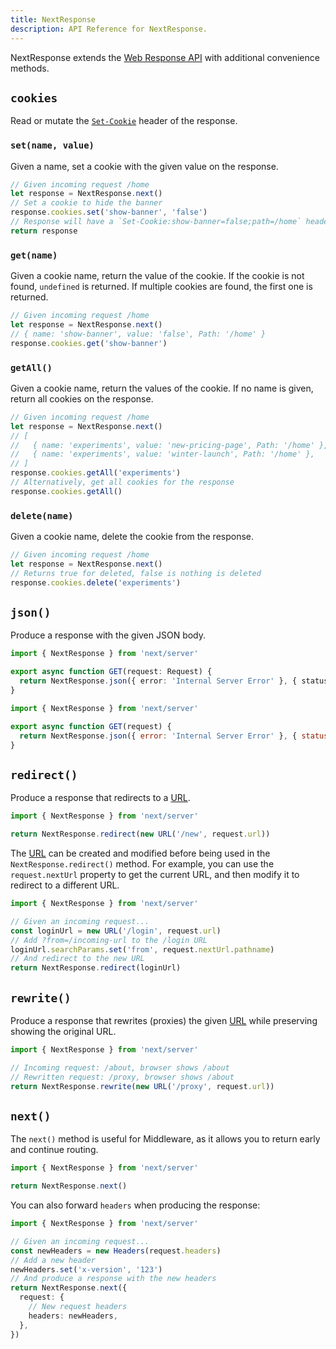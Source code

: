 ```yaml
---
title: NextResponse
description: API Reference for NextResponse.
---
```


NextResponse extends the [Web Response API](https://developer.mozilla.org/en-US/docs/Web/API/Response) with additional convenience methods.

## `cookies`

Read or mutate the [`Set-Cookie`](https://developer.mozilla.org/en-US/docs/Web/HTTP/Headers/Set-Cookie) header of the response.

### `set(name, value)`

Given a name, set a cookie with the given value on the response.

```ts
// Given incoming request /home
let response = NextResponse.next()
// Set a cookie to hide the banner
response.cookies.set('show-banner', 'false')
// Response will have a `Set-Cookie:show-banner=false;path=/home` header
return response
```

### `get(name)`

Given a cookie name, return the value of the cookie. If the cookie is not found, `undefined` is returned. If multiple cookies are found, the first one is returned.

```ts
// Given incoming request /home
let response = NextResponse.next()
// { name: 'show-banner', value: 'false', Path: '/home' }
response.cookies.get('show-banner')
```

### `getAll()`

Given a cookie name, return the values of the cookie. If no name is given, return all cookies on the response.

```ts
// Given incoming request /home
let response = NextResponse.next()
// [
//   { name: 'experiments', value: 'new-pricing-page', Path: '/home' },
//   { name: 'experiments', value: 'winter-launch', Path: '/home' },
// ]
response.cookies.getAll('experiments')
// Alternatively, get all cookies for the response
response.cookies.getAll()
```

### `delete(name)`

Given a cookie name, delete the cookie from the response.

```ts
// Given incoming request /home
let response = NextResponse.next()
// Returns true for deleted, false is nothing is deleted
response.cookies.delete('experiments')
```

## `json()`

Produce a response with the given JSON body.

```ts filename="app/api/route.ts" switcher
import { NextResponse } from 'next/server'

export async function GET(request: Request) {
  return NextResponse.json({ error: 'Internal Server Error' }, { status: 500 })
}
```

```js filename="app/api/route.js" switcher
import { NextResponse } from 'next/server'

export async function GET(request) {
  return NextResponse.json({ error: 'Internal Server Error' }, { status: 500 })
}
```

## `redirect()`

Produce a response that redirects to a [URL](https://developer.mozilla.org/en-US/docs/Web/API/URL).

```ts
import { NextResponse } from 'next/server'

return NextResponse.redirect(new URL('/new', request.url))
```

The [URL](https://developer.mozilla.org/en-US/docs/Web/API/URL) can be created and modified before being used in the `NextResponse.redirect()` method. For example, you can use the `request.nextUrl` property to get the current URL, and then modify it to redirect to a different URL.

```ts
import { NextResponse } from 'next/server'

// Given an incoming request...
const loginUrl = new URL('/login', request.url)
// Add ?from=/incoming-url to the /login URL
loginUrl.searchParams.set('from', request.nextUrl.pathname)
// And redirect to the new URL
return NextResponse.redirect(loginUrl)
```

## `rewrite()`

Produce a response that rewrites (proxies) the given [URL](https://developer.mozilla.org/en-US/docs/Web/API/URL) while preserving showing the original URL.

```ts
import { NextResponse } from 'next/server'

// Incoming request: /about, browser shows /about
// Rewritten request: /proxy, browser shows /about
return NextResponse.rewrite(new URL('/proxy', request.url))
```

## `next()`

The `next()` method is useful for Middleware, as it allows you to return early and continue routing.

```ts
import { NextResponse } from 'next/server'

return NextResponse.next()
```

You can also forward `headers` when producing the response:

```ts
import { NextResponse } from 'next/server'

// Given an incoming request...
const newHeaders = new Headers(request.headers)
// Add a new header
newHeaders.set('x-version', '123')
// And produce a response with the new headers
return NextResponse.next({
  request: {
    // New request headers
    headers: newHeaders,
  },
})
```
